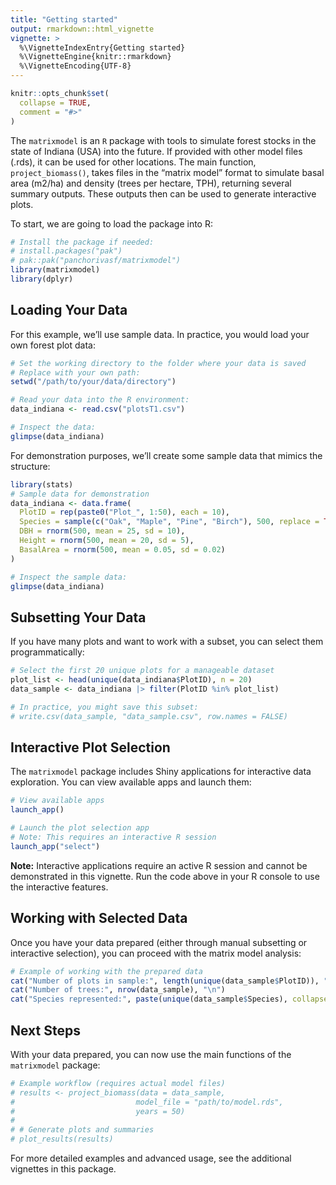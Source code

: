 ```yaml
---
title: "Getting started"
output: rmarkdown::html_vignette
vignette: >
  %\VignetteIndexEntry{Getting started}
  %\VignetteEngine{knitr::rmarkdown}
  %\VignetteEncoding{UTF-8}
---
```


```r
knitr::opts_chunk$set(
  collapse = TRUE,
  comment = "#>"
)
```

The `matrixmodel` is an `R` package with tools to simulate forest stocks in the state of Indiana (USA) into the future. If provided with other model files (.rds), it can be used for other locations. The main function, `project_biomass()`, takes files in the "matrix model" format to simulate basal area (m2/ha) and density (trees per hectare, TPH), returning several summary outputs. These outputs then can be used to generate interactive plots.

To start, we are going to load the package into R:

```r
# Install the package if needed:
# install.packages("pak")
# pak::pak("panchorivasf/matrixmodel")
library(matrixmodel)
library(dplyr)
```

## Loading Your Data

For this example, we'll use sample data. In practice, you would load your own forest plot data:

```r
# Set the working directory to the folder where your data is saved
# Replace with your own path:
setwd("/path/to/your/data/directory")

# Read your data into the R environment:
data_indiana <- read.csv("plotsT1.csv")

# Inspect the data:
glimpse(data_indiana)
```

For demonstration purposes, we'll create some sample data that mimics the structure:

```r
library(stats)
# Sample data for demonstration
data_indiana <- data.frame(
  PlotID = rep(paste0("Plot_", 1:50), each = 10),
  Species = sample(c("Oak", "Maple", "Pine", "Birch"), 500, replace = TRUE),
  DBH = rnorm(500, mean = 25, sd = 10),
  Height = rnorm(500, mean = 20, sd = 5),
  BasalArea = rnorm(500, mean = 0.05, sd = 0.02)
)

# Inspect the sample data:
glimpse(data_indiana)
```

## Subsetting Your Data

If you have many plots and want to work with a subset, you can select them programmatically:

```r
# Select the first 20 unique plots for a manageable dataset
plot_list <- head(unique(data_indiana$PlotID), n = 20)
data_sample <- data_indiana |> filter(PlotID %in% plot_list)

# In practice, you might save this subset:
# write.csv(data_sample, "data_sample.csv", row.names = FALSE)
```

## Interactive Plot Selection

The `matrixmodel` package includes Shiny applications for interactive data exploration. You can view available apps and launch them:

```r
# View available apps
launch_app()

# Launch the plot selection app
# Note: This requires an interactive R session
launch_app("select")
```

**Note:** Interactive applications require an active R session and cannot be demonstrated in this vignette. Run the code above in your R console to use the interactive features.

## Working with Selected Data

Once you have your data prepared (either through manual subsetting or interactive selection), you can proceed with the matrix model analysis:

```r
# Example of working with the prepared data
cat("Number of plots in sample:", length(unique(data_sample$PlotID)), "\n")
cat("Number of trees:", nrow(data_sample), "\n")
cat("Species represented:", paste(unique(data_sample$Species), collapse = ", "), "\n")
```

## Next Steps

With your data prepared, you can now use the main functions of the `matrixmodel` package:

```r
# Example workflow (requires actual model files)
# results <- project_biomass(data = data_sample, 
#                           model_file = "path/to/model.rds",
#                           years = 50)
# 
# # Generate plots and summaries
# plot_results(results)
```

For more detailed examples and advanced usage, see the additional vignettes in this package.
